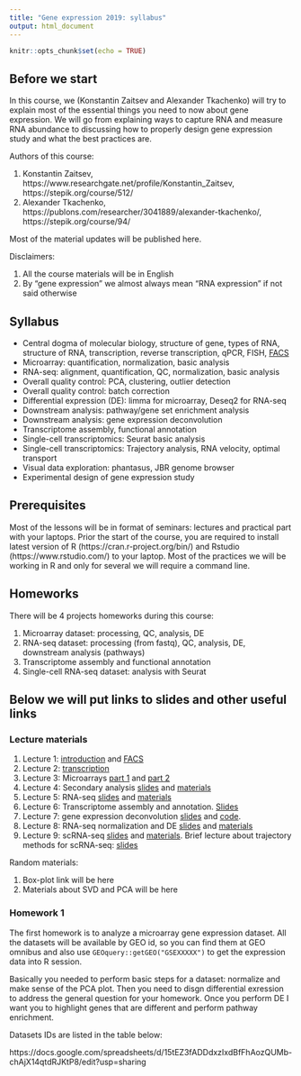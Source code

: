 ```yaml
---
title: "Gene expression 2019: syllabus"
output: html_document
---
```


```r
knitr::opts_chunk$set(echo = TRUE)
```

## Before we start

In this course, we (Konstantin Zaitsev and Alexander Tkachenko) will try to explain most of the essential things you need to now about gene expression. We will go from explaining ways to capture RNA and measure RNA abundance to discussing how to properly design gene expression study and what the best practices are.

Authors of this course:

1. Konstantin Zaitsev, https://www.researchgate.net/profile/Konstantin_Zaitsev, https://stepik.org/course/512/
2. Alexander Tkachenko, https://publons.com/researcher/3041889/alexander-tkachenko/, https://stepik.org/course/94/


Most of the material updates will be published here.

Disclaimers:

1. All the course materials will be in English
2. By "gene expression" we almost always mean "RNA expression" if not said otherwise

## Syllabus

+ Central dogma of molecular biology, structure of gene, types of RNA, structure of RNA, transcription, reverse transcription, qPCR, FISH, <a href="https://konsolerr.github.io/gene_expression_2019/facs" target="_blank">FACS</a>
+ Microarray: quantification, normalization, basic analysis
+ RNA-seq: alignment, quantification, QC, normalization, basic analysis
+ Overall quality control: PCA, clustering, outlier detection
+ Overall quality control: batch correction
+ Differential expression (DE): limma for microarray, Deseq2 for RNA-seq
+ Downstream analysis: pathway/gene set enrichment analysis
+ Downstream analysis: gene expression deconvolution
+ Transcriptome assembly, functional annotation
+ Single-cell transcriptomics: Seurat basic analysis
+ Single-cell transcriptomics: Trajectory analysis, RNA velocity, optimal transport
+ Visual data exploration: phantasus, JBR genome browser
+ Experimental design of gene expression study

## Prerequisites

Most of the lessons will be in format of seminars: lectures and practical part with your laptops. Prior the start of the course, you are required to install latest version of R (https://cran.r-project.org/bin/) and Rstudio (https://www.rstudio.com/) to your laptop. Most of the practices we will be working in R and only for several we will require a command line.

## Homeworks 

There will be 4 projects homeworks during this course:

1. Microarray dataset: processing, QC, analysis, DE
2. RNA-seq dataset: processing (from fastq), QC, analysis, DE, downstream analysis (pathways)
3. Transcriptome assembly and functional annotation
4. Single-cell RNA-seq dataset: analysis with Seurat


## Below we will put links to slides and other useful links

### Lecture materials

1. Lecture 1: <a href="https://konsolerr.github.io/gene_expression_2019/intro" target="_blank">introduction</a> and <a href="https://konsolerr.github.io/gene_expression_2019/facs" target="_blank">FACS</a>
2. Lecture 2: <a href="https://konsolerr.github.io/gene_expression_2019/transcription/transcription.pdf" target="_blank">transcription</a>
3. Lecture 3: Microarrays <a href="https://konsolerr.github.io/gene_expression_2019/microarray/microarray.html" target="_blank">part 1</a> and <a href="https://konsolerr.github.io/gene_expression_2019/microarray/microarray2.html" target="_blank">part 2</a>
4. Lecture 4: Secondary analysis <a href="https://konsolerr.github.io/gene_expression_2019/secondary_analysis" target="_blank">slides</a> and <a href="https://konsolerr.github.io/gene_expression_2019/secondary_analysis/secondary_analysis.zip" target="_blank">materials</a>
5. Lecture 5: RNA-seq <a href="https://konsolerr.github.io/gene_expression_2019/rna-seq" target="_blank">slides</a> and <a href="https://konsolerr.github.io/gene_expression_2019/rna-seq/rna_seq_materials.zip" target="_blank">materials</a>
6. Lecture 6: Transcriptome assembly and annotation. <a href="https://konsolerr.github.io/gene_expression_2019/assembly/Transcriptome_assembly.pdf" target="_blank">Slides</a>
7. Lecture 7: gene expression deconvolution <a href="https://konsolerr.github.io/gene_expression_2019/deconvolution" target="_blank">slides</a> and <a href="https://konsolerr.github.io/gene_expression_2019/deconvolution/deconvolution.R" target="_blank">code</a>.
8. Lecture 8: RNA-seq normalization and DE <a href="https://konsolerr.github.io/gene_expression_2019/normalization" target="_blank">slides</a> and <a href="https://konsolerr.github.io/gene_expression_2019/normalization/normalization_materials.zip" target="_blank">materials</a>
9. Lecture 9: scRNA-seq <a href="https://konsolerr.github.io/gene_expression_2019/scRNA-seq" target="_blank">slides</a> and <a href="https://konsolerr.github.io/gene_expression_2019/scRNA-seq/materials.zip" target="_blank">materials</a>. Brief lecture about trajectory methods for scRNA-seq: <a href="https://konsolerr.github.io/gene_expression_2019/scRNA-seq/trajectory.pdf" target="_blank">slides</a>

Random materials:

1. Box-plot link will be here
2. Materials about SVD and PCA will be here

### Homework 1 

The first homework is to analyze a microarray gene expression dataset. All the datasets will be available by GEO id, so you can find them at GEO omnibus and also use `GEOquery::getGEO("GSEXXXXX")` to get the expression data into R session.

Basically you needed to perform basic steps for a dataset: normalize and make sense of the PCA plot. Then you need to disgn differential exression to address the general question for your homework. Once you perform DE I want you to highlight genes that are different and perform pathway enrichment.

Datasets IDs are listed in the table below:

https://docs.google.com/spreadsheets/d/15tEZ3fADDdxzIxdBfFhAozQUMb-chAjX14qtdRJKtP8/edit?usp=sharing

